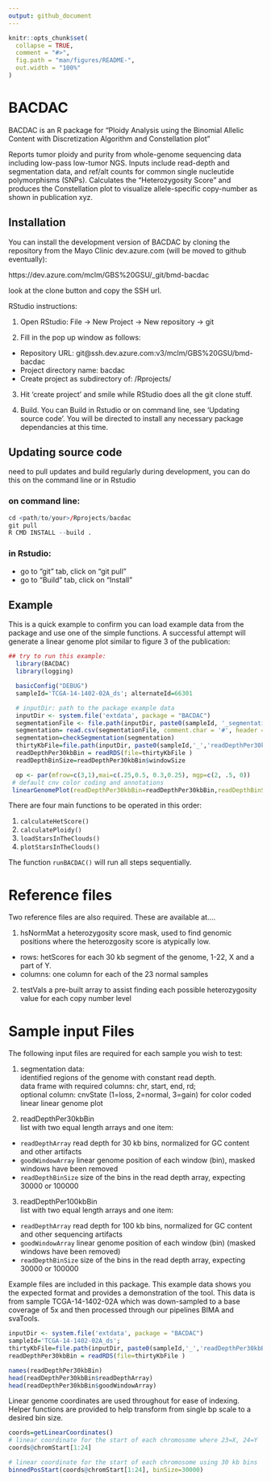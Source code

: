 ```yaml
---
output: github_document
---
```


<!-- README.md is generated from README.Rmd. Please edit that file -->

```r
knitr::opts_chunk$set(
  collapse = TRUE,
  comment = "#>",
  fig.path = "man/figures/README-",
  out.width = "100%"
)
```

# BACDAC

<!-- badges: start -->
<!-- badges: end -->

BACDAC is an R package for "Ploidy Analysis using the Binomial Allelic Content with Discretization Algorithm and Constellation plot"

Reports tumor ploidy and purity from whole-genome sequencing data including low-pass low-tumor NGS.
    Inputs include read-depth and segmentation data, and ref/alt counts for common single nucleutide polymorphisms (SNPs). Calculates 
    the "Heterozygosity Score" and produces the Constellation plot to visualize allele-specific copy-number as shown in publication xyz.


## Installation

You can install the development version of BACDAC by cloning the repository from the Mayo Clinic dev.azure.com (will be moved to github eventually):

https://dev.azure.com/mclm/GBS%20GSU/_git/bmd-bacdac

look at the clone button and copy the SSH url.

RStudio instructions:

1)	Open  RStudio:
File -> New Project -> New repository  -> git

2)	Fill in the pop up window as follows:

- Repository URL: git@ssh.dev.azure.com:v3/mclm/GBS%20GSU/bmd-bacdac
- Project directory name:	bacdac
- Create project as subdirectory of:    <path/to/your>/Rprojects/

3)	Hit ‘create project’ and smile while RStudio does all the git clone stuff.

4) Build. You can Build in Rstudio or on command line, see 'Updating source code'.
You will be directed to install any necessary package dependancies at this time.


## Updating source code

need to pull updates and build regularly during development, you can do this on the command line or in Rstudio

### on command line:

``` r
cd <path/to/your>/Rprojects/bacdac
git pull
R CMD INSTALL --build .
```

### in Rstudio:
- go to "git" tab, click on "git pull"
- go to "Build" tab, click on "Install"




## Example

This is a quick example to confirm you can load example data from the package and use one of the 
simple functions. A successful attempt will generate a linear genome plot similar to figure 3 of 
the publication:

```r
## try to run this example:
  library(BACDAC)
  library(logging)

  basicConfig("DEBUG")
  sampleId='TCGA-14-1402-02A_ds'; alternateId=66301

  # inputDir: path to the package example data
  inputDir <- system.file('extdata', package = "BACDAC")
  segmentationFile <- file.path(inputDir, paste0(sampleId, '_segmentation.csv'))
  segmentation= read.csv(segmentationFile, comment.char = '#', header = TRUE) # chr, start, end, rd per segment
  segmentation=checkSegmentation(segmentation)
  thirtyKbFile=file.path(inputDir, paste0(sampleId,'_','readDepthPer30kbBin.Rds'))
  readDepthPer30kbBin = readRDS(file=thirtyKbFile )
  readDepthBinSize=readDepthPer30kbBin$windowSize

  op <- par(mfrow=c(3,1),mai=c(.25,0.5, 0.3,0.25), mgp=c(2, .5, 0))
 # default cnv color coding and annotations
 linearGenomePlot(readDepthPer30kbBin=readDepthPer30kbBin,readDepthBinSize=readDepthBinSize, sampleId=sampleId,segmentation=segmentation)


```

There are four main functions to be operated in this order:

1) `calculateHetScore()`
2) `calculatePloidy()`
3) `loadStarsInTheClouds()`
4) `plotStarsInTheClouds()`

The function `runBACDAC()` will run all steps sequentially.

# Reference files
Two reference files are also required. These are available at....  

1) hsNormMat a heterozygosity score mask, used to find genomic positions where the 
heterozgosity score is atypically low.  
 * rows: hetScores for each 30 kb segment of the genome, 1-22, X and a part of Y.
 * columns: one column for each of the 23 normal samples
 
2) testVals a pre-built array to assist finding each possible heterozygosity value for each copy 
number level

# Sample input Files
The following input files are required for each sample you wish to test:

1) segmentation data:  
identified regions of the genome with constant read depth.   
data frame with required columns: chr, start, end, rd;  
optional column: cnvState (1=loss, 2=normal, 3=gain) for color coded linear linear genome plot

2)  readDepthPer30kbBin       
list with two equal length arrays and one item:
  * `readDepthArray` read depth for 30 kb bins, normalized for GC content and other artifacts
  * `goodWindowArray` linear genome position of each window (bin), masked windows have been removed
  * `readDepthBinSize` size of the bins in the read depth array, expecting 30000 or 100000

3)  readDepthPer100kbBin       
list with two equal length arrays and one item:
  * `readDepthArray` read depth for 100 kb bins, normalized for GC content and other sequencing artifacts
  * `goodWindowArray` linear genome position of each window (bin) (masked windows have been removed)
  * `readDepthBinSize` size of the bins in the read depth array, expecting 30000 or 100000

Example files are included in this package. This example data shows you the expected format and 
provides a demonstration of the tool. This data is from sample TCGA-14-1402-02A which was 
down-sampled to a base coverage of 5x and then processed through our pipelines BIMA and svaTools.

```r
inputDir <- system.file('extdata', package = "BACDAC")
sampleId='TCGA-14-1402-02A_ds';
thirtyKbFile=file.path(inputDir, paste0(sampleId,'_','readDepthPer30kbBin.Rds'))
readDepthPer30kbBin = readRDS(file=thirtyKbFile )

names(readDepthPer30kbBin)
head(readDepthPer30kbBin$readDepthArray)
head(readDepthPer30kbBin$goodWindowArray)

```

Linear genome coordinates are used throughout for ease of indexing. Helper functions are provided to help transform from single bp scale to a desired bin size.

```r
coords=getLinearCoordinates()
# linear coordinate for the start of each chromosome where 23=X, 24=Y
coords@chromStart[1:24]

# linear coordinate for the start of each chromosome using 30 kb bins
binnedPosStart(coords@chromStart[1:24], binSize=30000)

```



